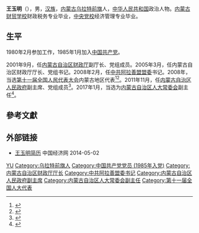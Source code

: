 {{Otheruses|other=名为王玉明的其他人物|王玉明}}

'''王玉明'''（{{bd|1957年|1月|}}），男，[[汉族|汉族]]，[[内蒙古|内蒙古]][[乌拉特前旗|乌拉特前旗]]人，[[中华人民共和国|中华人民共和国]]政治人物。[[内蒙古财贸学校|内蒙古财贸学校]]财政税务专业毕业，[[中央党校|中央党校]]经济管理专业毕业。

== 生平 ==
1980年2月参加工作，1985年1月加入[[中国共产党|中国共产党]]。

2001年9月，任[[内蒙古自治区财政厅|内蒙古自治区财政厅]]副厅长、党组成员。2005年3月，任内蒙古自治区财政厅厅长、党组书记。2008年2月，任[[中共阿拉善盟盟委|中共阿拉善盟盟委]]书记。2008年，当选[[第十一届全国人民代表大会|第十一届全国人民代表大会]]内蒙古地区代表<ref>{{cite web|author=新华网|title=第十一届全国人大代表|url=http://news.xinhuanet.com/ziliao/2008-03/03/content_7708230.htm?node=36628|publisher=新华网|accessdate=2014-01-07|archive-date=2014-01-10|archive-url=https://web.archive.org/web/20140110211415/http://news.xinhuanet.com/ziliao/2008-03/03/content_7708230.htm?node=36628|dead-url=no}}</ref><ref>{{cite news|title=全国人大代表信息-王玉明|url= http://210.82.31.1:8084/delegate/viewDelegate.action?dbid=110297|accessdate=2013-04-05|newspaper=全国人大网}}</ref>。2011年11月，任[[内蒙古自治区人民政府|内蒙古自治区人民政府]]副主席、党组成员<ref>{{cite web|accessdate=2014-06-03|url=http://district.ce.cn/newarea/roll/201111/17/t20111117_22846215_1.shtml|title=王玉明、王波任内蒙古自治区副主席|publisher=[[中国经济网|中国经济网]]|archive-date=2014-06-06|archive-url=https://web.archive.org/web/20140606210042/http://district.ce.cn/newarea/roll/201111/17/t20111117_22846215_1.shtml|dead-url=no}}</ref>。2017年1月，当选为[[内蒙古自治区人大常委会|内蒙古自治区人大常委会]]副主任<ref>{{Cite web |url=http://www.thepaper.cn/newsDetail_forward_1603630 |title=李纪恒当选内蒙古人大常委会主任，那顺孟和王玉明当选副主任 |accessdate=2017-01-18 |archive-date=2017-01-31 |archive-url=https://web.archive.org/web/20170131184328/http://www.thepaper.cn/newsDetail_forward_1603630 |dead-url=no }}</ref>。

== 參考文獻 ==
{{reflist}}

== 外部链接 ==
* [http://district.ce.cn/newarea/sddy/201302/01/t20130201_24087962_4.shtml 王玉明简历] {{Wayback|url=http://district.ce.cn/newarea/sddy/201302/01/t20130201_24087962_4.shtml |date=20140503035458 }} 中国经济网 2014-05-02

{{Authority control}}
{{DEFAULTSORT:Wang王}}
[[Category:王姓|YU]]
[[Category:乌拉特前旗人|Category:乌拉特前旗人]]
[[Category:中国共产党党员_(1985年入党)|Category:中国共产党党员 (1985年入党)]]
[[Category:内蒙古自治区财政厅厅长|Category:内蒙古自治区财政厅厅长]]
[[Category:中共阿拉善盟委书记|Category:中共阿拉善盟委书记]]
[[Category:内蒙古自治区人民政府副主席|Category:内蒙古自治区人民政府副主席]]
[[Category:内蒙古自治区人大常委会副主任|Category:内蒙古自治区人大常委会副主任]]
[[Category:第十一届全国人大代表|Category:第十一届全国人大代表]]